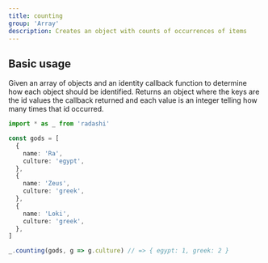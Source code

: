 ```yaml
---
title: counting
group: 'Array'
description: Creates an object with counts of occurrences of items
---
```


## Basic usage

Given an array of objects and an identity callback function to determine
how each object should be identified. Returns an object where the keys
are the id values the callback returned and each value is an integer
telling how many times that id occurred.

```ts
import * as _ from 'radashi'

const gods = [
  {
    name: 'Ra',
    culture: 'egypt',
  },
  {
    name: 'Zeus',
    culture: 'greek',
  },
  {
    name: 'Loki',
    culture: 'greek',
  },
]

_.counting(gods, g => g.culture) // => { egypt: 1, greek: 2 }
```

